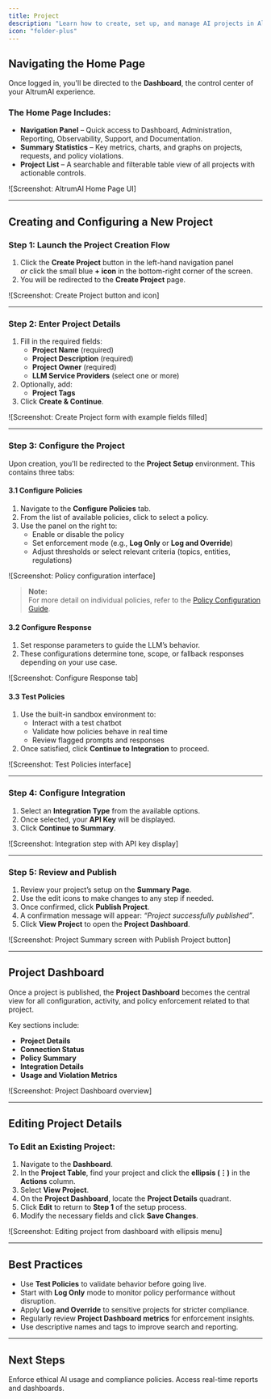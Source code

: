 ```yaml
---
title: Project
description: "Learn how to create, set up, and manage AI projects in AltrumAI"
icon: "folder-plus"
---
```


## Navigating the Home Page

Once logged in, you'll be directed to the **Dashboard**, the control center of your AltrumAI experience.

### The Home Page Includes:
- **Navigation Panel** – Quick access to Dashboard, Administration, Reporting, Observability, Support, and Documentation.
- **Summary Statistics** – Key metrics, charts, and graphs on projects, requests, and policy violations.
- **Project List** – A searchable and filterable table view of all projects with actionable controls.

![Screenshot: AltrumAI Home Page UI]

---

## Creating and Configuring a New Project

### Step 1: Launch the Project Creation Flow

1. Click the **Create Project** button in the left-hand navigation panel  
   _or_ click the small blue **+ icon** in the bottom-right corner of the screen.
2. You will be redirected to the **Create Project** page.

![Screenshot: Create Project button and icon]

---

### Step 2: Enter Project Details

1. Fill in the required fields:
   - **Project Name** (required)
   - **Project Description** (required)
   - **Project Owner** (required)
   - **LLM Service Providers** (select one or more)
2. Optionally, add:
   - **Project Tags**
3. Click **Create & Continue**.

![Screenshot: Create Project form with example fields filled]

---

### Step 3: Configure the Project

Upon creation, you'll be redirected to the **Project Setup** environment. This contains three tabs:

#### 3.1 Configure Policies

1. Navigate to the **Configure Policies** tab.
2. From the list of available policies, click to select a policy.
3. Use the panel on the right to:
   - Enable or disable the policy
   - Set enforcement mode (e.g., **Log Only** or **Log and Override**)
   - Adjust thresholds or select relevant criteria (topics, entities, regulations)

![Screenshot: Policy configuration interface]

> **Note:**  
> For more detail on individual policies, refer to the [Policy Configuration Guide](/product-guide/policies).

#### 3.2 Configure Response

1. Set response parameters to guide the LLM’s behavior.
2. These configurations determine tone, scope, or fallback responses depending on your use case.

![Screenshot: Configure Response tab]

#### 3.3 Test Policies

1. Use the built-in sandbox environment to:
   - Interact with a test chatbot
   - Validate how policies behave in real time
   - Review flagged prompts and responses
2. Once satisfied, click **Continue to Integration** to proceed.

![Screenshot: Test Policies interface]

---

### Step 4: Configure Integration

1. Select an **Integration Type** from the available options.
2. Once selected, your **API Key** will be displayed.
3. Click **Continue to Summary**.

![Screenshot: Integration step with API key display]

---

### Step 5: Review and Publish

1. Review your project’s setup on the **Summary Page**.
2. Use the edit icons to make changes to any step if needed.
3. Once confirmed, click **Publish Project**.
4. A confirmation message will appear: _“Project successfully published”_.
5. Click **View Project** to open the **Project Dashboard**.

![Screenshot: Project Summary screen with Publish Project button]

---

## Project Dashboard

Once a project is published, the **Project Dashboard** becomes the central view for all configuration, activity, and policy enforcement related to that project.

Key sections include:
- **Project Details**
- **Connection Status**
- **Policy Summary**
- **Integration Details**
- **Usage and Violation Metrics**

![Screenshot: Project Dashboard overview]

---

## Editing Project Details

### To Edit an Existing Project:

1. Navigate to the **Dashboard**.
2. In the **Project Table**, find your project and click the **ellipsis (⋮)** in the **Actions** column.
3. Select **View Project**.
4. On the **Project Dashboard**, locate the **Project Details** quadrant.
5. Click **Edit** to return to **Step 1** of the setup process.
6. Modify the necessary fields and click **Save Changes**.

![Screenshot: Editing project from dashboard with ellipsis menu]

---

## Best Practices

- Use **Test Policies** to validate behavior before going live.
- Start with **Log Only** mode to monitor policy performance without disruption.
- Apply **Log and Override** to sensitive projects for stricter compliance.
- Regularly review **Project Dashboard metrics** for enforcement insights.
- Use descriptive names and tags to improve search and reporting.

---

## Next Steps

<CardGroup cols={2}>
  <Card
    title="Configure Policies"
    icon="shield"
    href="/product-guide/configuring-policies-and-settings"
  >
    Enforce ethical AI usage and compliance policies.
  </Card>
  <Card
    title="Track AI Activity"
    icon="chart-line"
    href="/product-guide/generating-and-viewing-reports"
  >
    Access real-time reports and dashboards.
  </Card>
</CardGroup>

